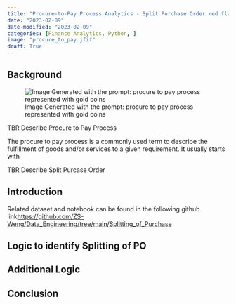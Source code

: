 ```yaml
---
title: "Procure-to-Pay Process Analytics - Split Purchase Order red flag detection using Python"
date: "2023-02-09"
date-modified: "2023-02-09"
categories: [Finance Analytics, Python, ]
image: "procure_to_pay.jfif"
draft: True
---
```


## Background

![Image Generated with the prompt: procure to pay process represented with gold coins](procure_to_pay.jfif)

TBR Describe Procure to Pay Process

The procure to pay process is a commonly used term to describe the fulfillment of goods and/or services to a given requirement. It usually starts with 

TBR Describe Split Purcase Order 

## Introduction

Related dataset and notebook can be found in the following github link<https://github.com/ZS-Weng/Data_Engineering/tree/main/Splitting_of_Purchase>


## Logic to identify Splitting of PO


## Additional Logic


## Conclusion